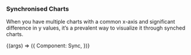 

<Version />

<Meta
  title="Charts/Other/Synchronized Charts"
/>

### Synchronised Charts
When you have multiple charts with a common x-axis and significant difference in y values, it’s a prevalent way to visualize it through synched charts.


<Canvas>
  <Story
  name="Synchronized Charts"
  args={{}}
  >
  {(args) => ({
    Component: Sync,
  })}
  </Story>
</Canvas>